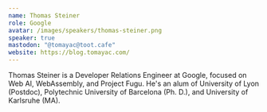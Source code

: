 ```yaml
---
name: Thomas Steiner
role: Google
avatar: /images/speakers/thomas-steiner.png
speaker: true
mastodon: "@tomayac@toot.cafe"
website: https://blog.tomayac.com/
---
```


Thomas Steiner is a Developer Relations Engineer at Google, focused on Web AI, WebAssembly, and Project Fugu. He's an alum of University of Lyon (Postdoc), Polytechnic University of Barcelona (Ph. D.), and University of Karlsruhe (MA).

